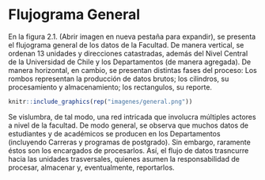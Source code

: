 # Flujograma General

En la figura 2.1. (Abrir imagen en nueva pestaña para expandir), se presenta el flujograma general de los datos de la Facultad. De manera vertical, se ordenan 13 unidades y direcciones catastradas, además del Nivel Central de la Universidad de Chile y los Departamentos (de manera agregada). De manera horizontal, en cambio, se presentan distintas fases del proceso: Los rombos representan la producción de datos brutos; los cilindros, su procesamiento y almacenamiento; los rectangulos, su reporte. 


```r

knitr::include_graphics(rep("imagenes/general.png"))
```

Se vislumbra, de tal modo, una red intricada que involucra múltiples actores a nivel de la facultad. De modo general, se observa que muchos datos de estudiantes y de académicos se producen en los Departamentos (incluyendo Carreras y programas de postgrado). Sin embargo, raramente éstos son los encargados de procesarlos. Así, el flujo de datos trasncurre hacia las unidades trasversales, quienes asumen la responsabilidad de procesar, almacenar y, eventualmente, reportarlos. 